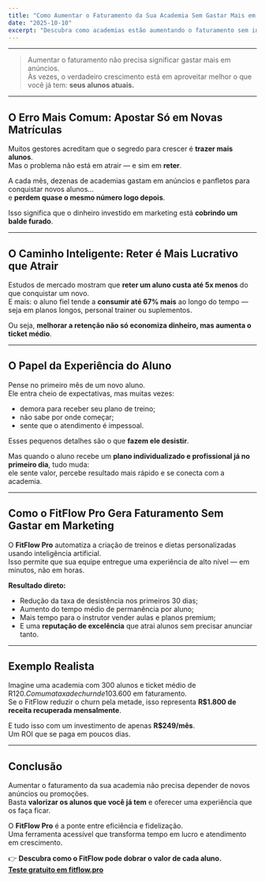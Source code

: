 ```yaml
---
title: "Como Aumentar o Faturamento da Sua Academia Sem Gastar Mais em Marketing"
date: "2025-10-10"
excerpt: "Descubra como academias estão aumentando o faturamento sem investir mais em anúncios — apenas otimizando a retenção e a experiência dos alunos."
---
```


---

> Aumentar o faturamento não precisa significar gastar mais em anúncios.  
> Às vezes, o verdadeiro crescimento está em aproveitar melhor o que você já tem: **seus alunos atuais.**

---

## O Erro Mais Comum: Apostar Só em Novas Matrículas

Muitos gestores acreditam que o segredo para crescer é **trazer mais alunos**.  
Mas o problema não está em atrair — e sim em **reter**.

A cada mês, dezenas de academias gastam em anúncios e panfletos para conquistar novos alunos...  
e **perdem quase o mesmo número logo depois**.

Isso significa que o dinheiro investido em marketing está **cobrindo um balde furado**.

---

## O Caminho Inteligente: Reter é Mais Lucrativo que Atrair

Estudos de mercado mostram que **reter um aluno custa até 5x menos** do que conquistar um novo.  
E mais: o aluno fiel tende a **consumir até 67% mais** ao longo do tempo — seja em planos longos, personal trainer ou suplementos.

Ou seja, **melhorar a retenção não só economiza dinheiro, mas aumenta o ticket médio**.

---

## O Papel da Experiência do Aluno

Pense no primeiro mês de um novo aluno.  
Ele entra cheio de expectativas, mas muitas vezes:

- demora para receber seu plano de treino;  
- não sabe por onde começar;  
- sente que o atendimento é impessoal.

Esses pequenos detalhes são o que **fazem ele desistir**.

Mas quando o aluno recebe um **plano individualizado e profissional já no primeiro dia**, tudo muda:  
ele sente valor, percebe resultado mais rápido e se conecta com a academia.

---

## Como o FitFlow Pro Gera Faturamento Sem Gastar em Marketing

O **FitFlow Pro** automatiza a criação de treinos e dietas personalizadas usando inteligência artificial.  
Isso permite que sua equipe entregue uma experiência de alto nível — em minutos, não em horas.

**Resultado direto:**

- Redução da taxa de desistência nos primeiros 30 dias;  
- Aumento do tempo médio de permanência por aluno;  
- Mais tempo para o instrutor vender aulas e planos premium;  
- E uma **reputação de excelência** que atrai alunos sem precisar anunciar tanto.

---

## Exemplo Realista

Imagine uma academia com 300 alunos e ticket médio de R$120.  
Com uma taxa de churn de 10%, ela perde 30 alunos/mês — ou R$3.600 em faturamento.  
Se o FitFlow reduzir o churn pela metade, isso representa **R$1.800 de receita recuperada mensalmente**.

E tudo isso com um investimento de apenas **R$249/mês**.  
Um ROI que se paga em poucos dias.

---

## Conclusão

Aumentar o faturamento da sua academia não precisa depender de novos anúncios ou promoções.  
Basta **valorizar os alunos que você já tem** e oferecer uma experiência que os faça ficar.

O **FitFlow Pro** é a ponte entre eficiência e fidelização.  
Uma ferramenta acessível que transforma tempo em lucro e atendimento em crescimento.

👉 **Descubra como o FitFlow pode dobrar o valor de cada aluno.**  
[**Teste gratuito em fitflow.pro**](https://fitflowpro.com.br)
